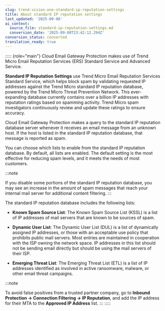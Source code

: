 ```yaml
---
slug: trend-vision-one-standard-ip-reputation-settings
title: About standard IP reputation settings
last_updated: '2025-09-08'
ai_context:
  source_file: standard-ip-reputation-settings.md
  conversion_date: '2025-09-08T23:42:12.294Z'
conversion_status: converted
translation_ready: true
---
```


::::: {role="main"}
Cloud Email Gateway Protection makes use of Trend Micro Email Reputation Services (ERS) Standard Service and Advanced Service.

**Standard IP Reputation Settings** use Trend Micro Email Reputation Services Standard Service, which helps block spam by validating requested IP addresses against the Trend Micro standard IP reputation database, powered by the Trend Micro Threat Prevention Network. This ever-expanding database currently contains over a billion IP addresses with reputation ratings based on spamming activity. Trend Micro spam investigators continuously review and update these ratings to ensure accuracy.

Cloud Email Gateway Protection makes a query to the standard IP reputation database server whenever it receives an email message from an unknown host. If the host is listed in the standard IP reputation database, that message is reported as spam.

You can choose which lists to enable from the standard IP reputation database. By default, all lists are enabled. The default setting is the most effective for reducing spam levels, and it meets the needs of most customers.

:::note

If you disable some portions of the standard IP reputation database, you may see an increase in the amount of spam messages that reach your internal mail server for additional content filtering.
:::

The standard IP reputation database includes the following lists:

- **Known Spam Source List**: The Known Spam Source List (KSSL) is a list of IP addresses of mail servers that are known to be sources of spam.

- **Dynamic User List**: The Dynamic User List (DUL) is a list of dynamically assigned IP addresses, or those with an acceptable use policy that prohibits public mail servers. Most entries are maintained in cooperation with the ISP owning the network space. IP addresses in this list should not be sending email directly but should be using the mail servers of their ISP.

- **Emerging Threat List**: The Emerging Threat List (ETL) is a list of IP addresses identified as involved in active ransomware, malware, or other email threat campaigns.

:::note

To avoid false positives from a trusted partner company, go to **Inbound Protection → Connection Filtering → IP Reputation**, and add the IP address for their MTA to the **Approved IP Address** list.
:::
:::::
